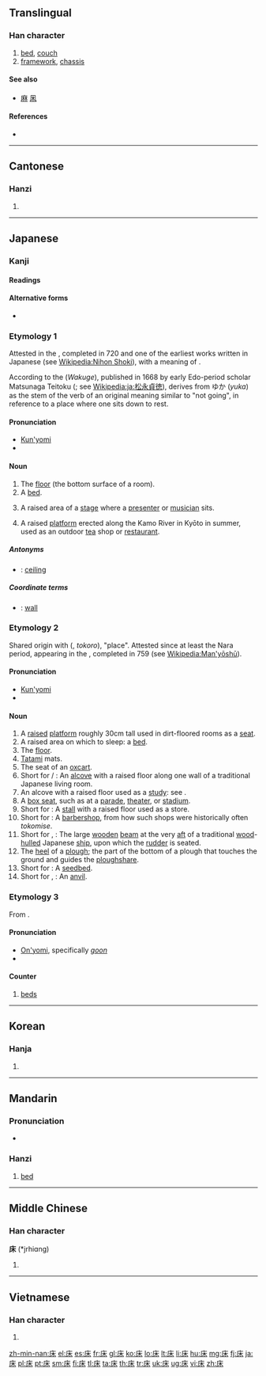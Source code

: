 {{also|牀}}
==Translingual==
{{stroke order|strokes=7}}

===Han character===
{{Han char|rn=53|rad=广|as=04|sn=7|four=0029<sub>4</sub>|canj=戈木 (ID), X戈木 (XID)|ids=⿸[[广]][[木]]}}

# [[bed]], [[couch]]
# [[framework]], [[chassis]]

====See also====
* [[麻]] [[凩]]

====References====
* {{Han ref|kx=0343.240|dkj=09242|dj=0653.120|hdz=20873.200|uh=5E8A|ud=24202|bh=A7C9|bd=42953}}

----

==Cantonese==

===Hanzi===
{{yue-hanzi|jyut=|y=chong4}}

# {{defn|lang=yue|sort=广04}}

----

==Japanese==

===Kanji===
{{ja-kanji|grade=c|rs=广04}}

====Readings====
{{ja-readings
|goon=[[しょう]] (''shō''), (''historical'') [[しゃう]] (''shau'')
|kun=[[ゆか]] (''yuka''), [[とこ]] (''toko''), [[ゆかしい]] ([[床しい]], ''yukashii'')
}}

====Alternative forms====
* {{l|ja|牀}}

===Etymology 1===
Attested in the {{l|ja|日本書紀|tr=''Nihon Shoki''}}, completed in 720 and one of the earliest works written in Japanese (see [[Wikipedia:Nihon Shoki]]), with a meaning of {{term|lang=en|bed}}.

According to the {{Jpan|和句解}} (''Wakuge''), published in 1668 by early Edo-period scholar Matsunaga Teitoku ({{Jpan|松永貞徳}}; see [[Wikipedia:ja:松永貞徳]]), derives from ゆか (''yuka'') as the {{term|lang=ja|未然形|tr=''[[mizenkei]]''||[[irrealis]] form}} stem of the verb {{term|lang=ja|行く|tr=yuku||to go}} of an original meaning similar to "not going", in reference to a place where one sits down to rest.

====Pronunciation====
* [[訓読み|Kun'yomi]]
* {{IPA|lang=ja|[jɯ̥ᵝka̠]}}

====Noun====
{{ja-noun|k|hira=ゆか|rom=yuka}}

# The [[floor]] (the bottom surface of a room).
# A [[bed]].
# {{context|theater|lang=ja|sort=ゆか}} A raised area of a [[stage]] where a [[presenter]] or [[musician]] sits.
# A raised [[platform]] erected along the Kamo River in Kyōto in summer, used as an outdoor [[tea]] shop or [[restaurant]].

=====Antonyms=====
* {{sense|floor}} {{l|ja|天井|tr=[[てんじょう]], ''[[tenjō]]''}}: [[ceiling]]

=====Coordinate terms=====
* {{sense|floor}} {{l|ja|壁|tr=[[かべ]], ''[[kabe]]''}}: [[wall]]

===Etymology 2===
Shared origin with {{l|ja|所}} ({{l|ja|ところ}}, ''tokoro''), "place".  Attested since at least the Nara period, appearing in the {{l|ja|万葉集|tr=''Man'yōshū''}}, completed in 759 (see [[Wikipedia:Man'yōshū]]).

====Pronunciation====
* [[訓読み|Kun'yomi]]
* {{IPA|lang=ja|[to̞ko̞]}}

====Noun====
{{ja-noun|k|hira=とこ|rom=toko}}

# A [[raised]] [[platform]] roughly 30cm tall used in dirt-floored rooms as a [[seat]].
# A raised area on which to sleep: a [[bed]].
# The [[floor]].
# [[tatami|Tatami]] mats.
# The seat of an [[oxcart]].
# Short for {{l|ja|床間}} / {{l|ja|床の間|tr=''toko no ma''}}: An [[alcove]] with a raised floor along one wall of a traditional Japanese living room.
# An alcove with a raised floor used as a [[study]]: see {{l|ja|付書院|tr=''tsukeshoin''}}.
# A [[box seat]], such as at a [[parade]], [[theater]], or [[stadium]].
# Short for {{l|ja|床店|tr=''tokomise''}}: A [[stall]] with a raised floor used as a store.
# Short for {{l|ja|床屋|tr=''tokoya''}}: A [[barbershop]], from how such shops were historically often ''tokomise''.
# Short for {{l|ja|床船梁|tr=''tokofunabari''}}, {{l|ja|舵床|tr=''kajidoko''}}: The large [[wooden]] [[beam]] at the very [[aft]] of a traditional [[wood]]-[[hulled]] Japanese [[ship]], upon which the [[rudder]] is seated.
# The [[heel]] of a [[plough]]; the part of the bottom of a plough that touches the ground and guides the [[ploughshare]].
# Short for {{l|ja|苗床|tr=''naedoko''}}: A [[seedbed]].
# Short for {{l|ja|鉄床}}, {{l|ja|金床|tr=''kanatoko''}}: An [[anvil]].

===Etymology 3===
From {{etyl|ltc|ja|sort=しょう}}.

====Pronunciation====
* [[音読み|On'yomi]], specifically [[呉音|''goon'']]
* {{IPA|lang=ja|[ɕʲo̞ː]}}

====Counter====
{{ja-pos|k|counter|hira=しょう|rom=-shō}}

# [[bed]]s

----

==Korean==

===Hanja===
{{ko-hanja|hangeul=상|rv=sang|mr=sang}}

# {{defn|lang=ko|sort=广04}}

----

==Mandarin==

===Pronunciation===
* {{audio|zh-chuáng.ogg|audio}}

===Hanzi===
{{cmn-hanzi|pin=[[chuáng]] ([[chuang2]])|wg=ch'uang<sup>2</sup>}}

# {{defn|lang=cmn|sort=广04}} [[bed]]

----

==Middle Chinese==

===Han character===
'''床''' (*jrhiɑng)<!--note: asterisk indicates that this character appears more than four times in the Tang Dynasty corpus of literature; the vowel "ɑ" is an IPA symbol and is thus different from the vowel "a"-->

# {{defn|lang=zhx-mid|sort=广04}}

----

==Vietnamese==

===Han character===
{{vi-hantu|[[sàng]], [[giàn]], [[giường]], [[sường]], [[giàng]], [[rương]]|sort=广04|rs=广04}}

# {{defn|lang=vi|sort=广04}}

[[zh-min-nan:床]]
[[el:床]]
[[es:床]]
[[fr:床]]
[[gl:床]]
[[ko:床]]
[[lo:床]]
[[lt:床]]
[[li:床]]
[[hu:床]]
[[mg:床]]
[[fj:床]]
[[ja:床]]
[[pl:床]]
[[pt:床]]
[[sm:床]]
[[fi:床]]
[[tl:床]]
[[ta:床]]
[[th:床]]
[[tr:床]]
[[uk:床]]
[[ug:床]]
[[vi:床]]
[[zh:床]]
